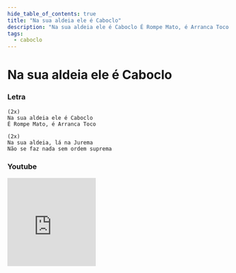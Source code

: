 ```yaml
---
hide_table_of_contents: true
title: "Na sua aldeia ele é Caboclo"
description: "Na sua aldeia ele é Caboclo É Rompe Mato, é Arranca Toco Na sua aldeia, lá na Jurema Não se faz nada sem ordem suprema"
tags:
  - caboclo
---
```


# Na sua aldeia ele é Caboclo

### Letra

```text
(2x)
Na sua aldeia ele é Caboclo
É Rompe Mato, é Arranca Toco

(2x)
Na sua aldeia, lá na Jurema
Não se faz nada sem ordem suprema
```

### Youtube

<iframe
  width="200"
  height="200"
  src="https://www.youtube.com/embed/kUOt3U7avUw"
  title="YouTube video player"
  frameborder="0"
  allow="accelerometer; autoplay; clipboard-write; encrypted-media; gyroscope; picture-in-picture; web-share"
  referrerpolicy="strict-origin-when-cross-origin"
  allowfullscreen
></iframe>